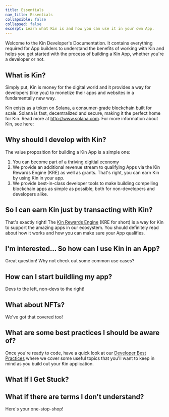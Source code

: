 ```yaml
---
title: Essentials
nav_title: Essentials
collapsible: false
collapsed: false
excerpt: Learn what Kin is and how you can use it in your own App.
---
```


Welcome to the Kin Developer's Documentation. It contains everything required for App builders to understand the benefits of working with Kin and helps you get started with the process of building a Kin App, whether you're a developer or not.

## What is Kin?

Simply put, Kin is money for the digital world and it provides a way for developers (like you) to monetize their apps and websites in a fundamentally new way.

Kin exists as a token on Solana, a consumer-grade blockchain built for scale. Solana is fast, decentralized and secure, making it the perfect home for Kin. Read more at http://www.solana.com.
For more information about Kin, see here:

<div className="mt-8 grid gap-6 md:grid-cols-2">
  <NavCard
    title="kin.org"
    subtitle="Kin's lovely main website, full of great info about Kin and its Ecosystem partners."
    svgFile="kin"
    link={{ url: 'https://kin.org', label: 'Go now!' }}
  />
  <NavCard
    title="Kin Ecosystem Apps"
    subtitle="See some of the great apps already using Kin"
    svgFile="cubes-solid"
    link={{ url: 'https://kin.org/kin-apps/', label: 'See them all!' }}
  />
</div>

## Why should I develop with Kin?

The value proposition for building a Kin App is a simple one:

1. You can become part of a [thriving digitial economy](https://kin.org/kin-apps)
2. We provide an additional revenue stream to qualifying Apps via the Kin Rewards Engine (KRE) as well as grants. That's right, you can earn Kin by using Kin in your app.
3. We provide best-in-class developer tools to make building compelling blockchain apps as simple as possible, both for non-developers and developers alike.

## So I can earn Kin just by transacting with Kin?

That's exactly right! The [Kin Rewards Engine](/essentials/kin-rewards-engine/) (KRE for short) is a way for Kin to support the amazing apps in our ecosystem. You should definitely read about how it works and how you can make sure your App qualifies.

<KRE catalyst />

## I'm interested... So how can I use Kin in an App?

Great question! Why not check out some common use cases?

<div className="mt-8 grid gap-6 md:grid-cols-2">
  <NavCard
    title="Use Cases"
    subtitle="See some of the common ways Kin is used in our partner Apps."
    svgFile="diagram-project-solid"
    link={{ url: '/docs/use-cases', label: 'Learn more' }}
  />
</div>

## How can I start buildling my app?

Devs to the left, non-devs to the right!

<div className="mt-8 grid gap-6 md:grid-cols-2">
  <NavCard
    title="Developers"
    subtitle="Get started with our best-in-class SDKs"
    svgFile="code-solid"
    link={{ url: '/docs/developers', label: 'Build here!' }}
  />
  <NavCard
    title="Non-Developers"
    subtitle="Not sure about coding? No worries!"
    svgFile="computer-mouse-solid"
    link={{ url: '/docs/non-developers', label: 'Get started here!' }}
  />
</div>

## What about NFTs?

We've got that covered too!

<div className="mt-8 grid gap-6 md:grid-cols-2">
  <NavCard
    title="NFTs"
    subtitle="See how you can use NFTs with Kin"
    svgFile="nft-token"
    link={{ url: '/docs/essentials/nfts-with-kin', label: 'Learn more' }}
  />
</div>

## What are some best practices I should be aware of?

Once you're ready to code, have a quick look at our [Developer Best Practices](/essentials/best-practices/) where we cover some useful topics that you'll want to keep in mind as you build out your Kin application.

<BestPractices />

## What If I Get Stuck?

<Help />

## What if there are terms I don't understand?

Here's your one-stop-shop!

<div className="mt-8 grid gap-6 md:grid-cols-2">
  <NavCard
    title="Key Terms and Concepts"
    subtitle="Your easy glossary of Kin-related terms and ideas"
    icon="info"
    link={{ url: '/docs/essentials/best-practices', label: 'Check them out' }}
  />
</div>
